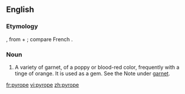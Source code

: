==English==

===Etymology===
{{etyl|la}} {{term|pyropus||a kind of red bronze|lang=la}}, from {{etyl|grc}} {{term|πῦρ|sc=Polytonic|tr=pyr||fire}} + {{term|ὤψ|sc=Polytonic|tr=ōps||eye}}; compare French {{term|pyrope|lang=fr}}.

===Noun===
{{en-noun|pyropes}}

# {{mineralogy}} A variety of garnet, of a poppy or blood-red color, frequently with a tinge of orange. It is used as a gem. See the Note under [[garnet]].

[[fr:pyrope]]
[[vi:pyrope]]
[[zh:pyrope]]
